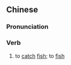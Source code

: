 {{also|打鱼}}
==Chinese==
{{zh-forms|s=打鱼}}

===Pronunciation===
{{zh-pron
|m=dǎyú
|h=pfs=tá-ǹg
|cat=v
}}

===Verb===
{{zh-verb}}

# to [[catch]] [[fish]]; to [[fish]]